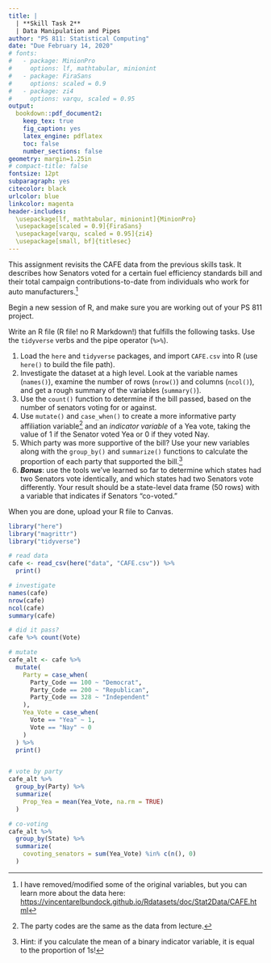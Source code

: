 ```yaml
---
title: |
  | **Skill Task 2** 
  | Data Manipulation and Pipes
author: "PS 811: Statistical Computing"
date: "Due February 14, 2020"
# fonts:
#   - package: MinionPro
#     options: lf, mathtabular, minionint
#   - package: FiraSans
#     options: scaled = 0.9
#   - package: zi4
#     options: varqu, scaled = 0.95
output: 
  bookdown::pdf_document2:
    keep_tex: true
    fig_caption: yes
    latex_engine: pdflatex
    toc: false
    number_sections: false
geometry: margin=1.25in
# compact-title: false
fontsize: 12pt
subparagraph: yes
citecolor: black
urlcolor: blue
linkcolor: magenta
header-includes:
  \usepackage[lf, mathtabular, minionint]{MinionPro} 
  \usepackage[scaled = 0.9]{FiraSans} 
  \usepackage[varqu, scaled = 0.95]{zi4}
  \usepackage[small, bf]{titlesec} 
---
```


This assignment revisits the CAFE data from the previous skills task. It describes how Senators voted for a certain fuel efficiency standards bill and their total campaign contributions-to-date from individuals who work for auto manufacturers.^[
  I have removed/modified some of the original variables, but you can learn more about the data here: <https://vincentarelbundock.github.io/Rdatasets/doc/Stat2Data/CAFE.html>
]

Begin a new session of R, and make sure you are working out of your PS 811 project. 

Write an R file (R file! no R Markdown!) that fulfills the following tasks. Use the `tidyverse` verbs and the pipe operator (`%>%`). 

1. Load the `here` and `tidyverse` packages, and import `CAFE.csv` into R (use `here()` to build the file path).
3. Investigate the dataset at a high level. Look at the variable names (`names()`), examine the number of rows (`nrow()`) and columns (`ncol()`), and get a rough summary of the variables (`summary()`).
4. Use the `count()` function to determine if the bill passed, based on the number of senators voting for or against. 
5. Use `mutate()` and `case_when()` to create a more informative party affiliation variable^[
  The party codes are the same as the data from lecture.
]
and an _indicator variable_ of a Yea vote, taking the value of $1$ if the Senator voted Yea or $0$ if they voted Nay.
6. Which party was more supportive of the bill? Use your new variables along with the `group_by()` and `summarize()` functions to calculate the proportion of each party that supported the bill.^[
  Hint: if you calculate the mean of a binary indicator variable, it is equal to the proportion of $1$s!
]
7. _**Bonus**_: use the tools we've learned so far to determine which states had two Senators vote identically, and which states had two Senators vote differently. Your result should be a state-level data frame (50 rows) with a variable that indicates if Senators "co-voted."

When you are done, upload your R file to Canvas. 

```r
library("here")
library("magrittr")
library("tidyverse")

# read data
cafe <- read_csv(here("data", "CAFE.csv")) %>%
  print()

# investigate
names(cafe)
nrow(cafe)
ncol(cafe)
summary(cafe)

# did it pass?
cafe %>% count(Vote)

# mutate
cafe_alt <- cafe %>%
  mutate(
    Party = case_when(
      Party_Code == 100 ~ "Democrat",
      Party_Code == 200 ~ "Republican",
      Party_Code == 328 ~ "Independent"
    ),
    Yea_Vote = case_when(
      Vote == "Yea" ~ 1,
      Vote == "Nay" ~ 0
    )
  ) %>%
  print()


# vote by party
cafe_alt %>%
  group_by(Party) %>%
  summarize(
    Prop_Yea = mean(Yea_Vote, na.rm = TRUE)
  )

# co-voting
cafe_alt %>%
  group_by(State) %>%
  summarize(
    covoting_senators = sum(Yea_Vote) %in% c(n(), 0)
  )
```

